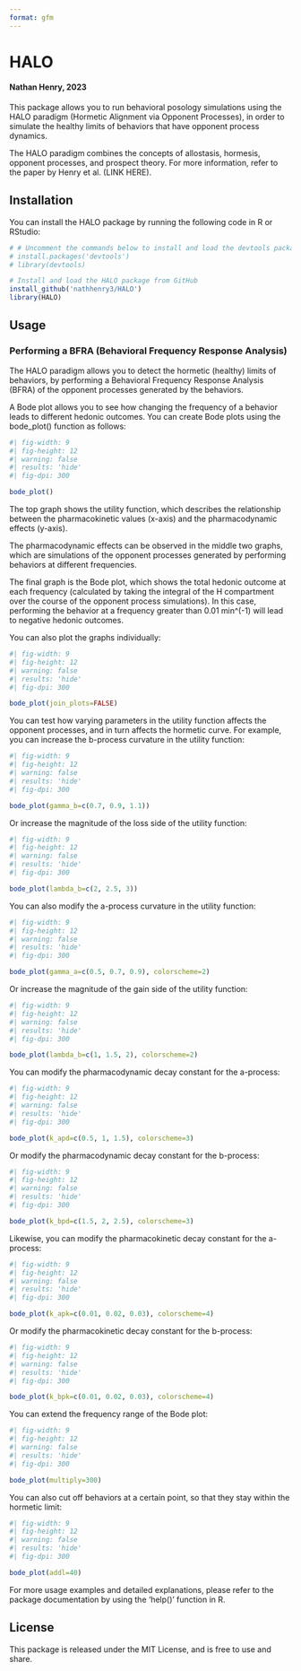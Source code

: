 ```yaml
---
format: gfm
---
```


# HALO
#### Nathan Henry, 2023

This package allows you to run behavioral posology simulations using the HALO paradigm (Hormetic Alignment via Opponent Processes), in order to simulate the healthy limits of behaviors that have opponent process dynamics.

The HALO paradigm combines the concepts of allostasis, hormesis, opponent processes, and prospect theory. For more information, refer to the paper by Henry et al. (LINK HERE). 

## Installation

You can install the HALO package by running the following code in R or RStudio:

```r

# # Uncomment the commands below to install and load the devtools package
# install.packages('devtools')
# library(devtools)

# Install and load the HALO package from GitHub
install_github('nathhenry3/HALO')
library(HALO)

```

## Usage
### Performing a BFRA (Behavioral Frequency Response Analysis)

The HALO paradigm allows you to detect the hormetic (healthy) limits of behaviors, by performing a Behavioral Frequency Response Analysis (BFRA) of the opponent processes generated by the behaviors. 

A Bode plot allows you to see how changing the frequency of a behavior leads to different hedonic outcomes. You can create Bode plots using the bode_plot() function as follows:

```r
#| fig-width: 9
#| fig-height: 12
#| warning: false
#| results: 'hide'
#| fig-dpi: 300

bode_plot()

```

The top graph shows the utility function, which describes the relationship between the pharmacokinetic values (x-axis) and the pharmacodynamic effects (y-axis).

The pharmacodynamic effects can be observed in the middle two graphs, which are simulations of the opponent processes generated by performing behaviors at different frequencies. 

The final graph is the Bode plot, which shows the total hedonic outcome at each frequency (calculated by taking the integral of the H compartment over the course of the opponent process simulations). In this case, performing the behavior at a frequency greater than 0.01 min^(-1) will lead to negative hedonic outcomes. 

You can also plot the graphs individually:

```r
#| fig-width: 9
#| fig-height: 12
#| warning: false
#| results: 'hide'
#| fig-dpi: 300

bode_plot(join_plots=FALSE)

```

You can test how varying parameters in the utility function affects the opponent processes, and in turn affects the hormetic curve. For example, you can increase the b-process curvature in the utility function:

```r
#| fig-width: 9
#| fig-height: 12
#| warning: false
#| results: 'hide'
#| fig-dpi: 300

bode_plot(gamma_b=c(0.7, 0.9, 1.1))

```

Or increase the magnitude of the loss side of the utility function:

```r
#| fig-width: 9
#| fig-height: 12
#| warning: false
#| results: 'hide'
#| fig-dpi: 300

bode_plot(lambda_b=c(2, 2.5, 3))

```

You can also modify the a-process curvature in the utility function:

```r
#| fig-width: 9
#| fig-height: 12
#| warning: false
#| results: 'hide'
#| fig-dpi: 300

bode_plot(gamma_a=c(0.5, 0.7, 0.9), colorscheme=2)

```

Or increase the magnitude of the gain side of the utility function:

```r
#| fig-width: 9
#| fig-height: 12
#| warning: false
#| results: 'hide'
#| fig-dpi: 300

bode_plot(lambda_b=c(1, 1.5, 2), colorscheme=2)

```

You can modify the pharmacodynamic decay constant for the a-process:

```r
#| fig-width: 9
#| fig-height: 12
#| warning: false
#| results: 'hide'
#| fig-dpi: 300

bode_plot(k_apd=c(0.5, 1, 1.5), colorscheme=3)

```

Or modify the pharmacodynamic decay constant for the b-process:

```r
#| fig-width: 9
#| fig-height: 12
#| warning: false
#| results: 'hide'
#| fig-dpi: 300

bode_plot(k_bpd=c(1.5, 2, 2.5), colorscheme=3)

```

Likewise, you can modify the pharmacokinetic decay constant for the a-process:

```r
#| fig-width: 9
#| fig-height: 12
#| warning: false
#| results: 'hide'
#| fig-dpi: 300

bode_plot(k_apk=c(0.01, 0.02, 0.03), colorscheme=4)

```

Or modify the pharmacokinetic decay constant for the b-process:

```r
#| fig-width: 9
#| fig-height: 12
#| warning: false
#| results: 'hide'
#| fig-dpi: 300

bode_plot(k_bpk=c(0.01, 0.02, 0.03), colorscheme=4)

```

You can extend the frequency range of the Bode plot:

```r
#| fig-width: 9
#| fig-height: 12
#| warning: false
#| results: 'hide'
#| fig-dpi: 300

bode_plot(multiply=300)

```

You can also cut off behaviors at a certain point, so that they stay within the hormetic limit:

```r
#| fig-width: 9
#| fig-height: 12
#| warning: false
#| results: 'hide'
#| fig-dpi: 300

bode_plot(addl=40)

```

For more usage examples and detailed explanations, please refer to the package documentation by using the 'help()' function in R.

## License

This package is released under the MIT License, and is free to use and share.